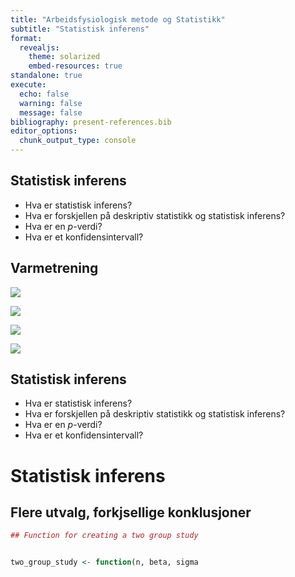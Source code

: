 ```yaml
---
title: "Arbeidsfysiologisk metode og Statistikk"
subtitle: "Statistisk inferens"
format:
  revealjs:
    theme: solarized
    embed-resources: true
standalone: true
execute: 
  echo: false
  warning: false
  message: false
bibliography: present-references.bib
editor_options: 
  chunk_output_type: console
---
```


## Statistisk inferens

::: {.incremental}

- Hva er statistisk inferens?
- Hva er forskjellen på deskriptiv statistikk og statistisk inferens?
- Hva er en *p*-verdi?
- Hva er et konfidensintervall?


:::


## Varmetrening


::: {.r-stack}

::: {.fragment}

![](04-img/ronnestad1.png)

:::

::: {.fragment}
![](04-img/ronnestad2.png)

:::

::: {.fragment}
![](04-img/ronnestad3.png)

:::


::: {.fragment}
![](04-img/ronnestad5.png)
:::

:::

## Statistisk inferens

::: {.incremental}

- Hva er statistisk inferens?
- Hva er forskjellen på deskriptiv statistikk og statistisk inferens?
- Hva er en *p*-verdi?
- Hva er et konfidensintervall?


:::


# Statistisk inferens

## Flere utvalg, forkjsellige konklusjoner



```r



## Function for creating a two group study 


two_group_study <- function(n, beta, sigma 






```




















